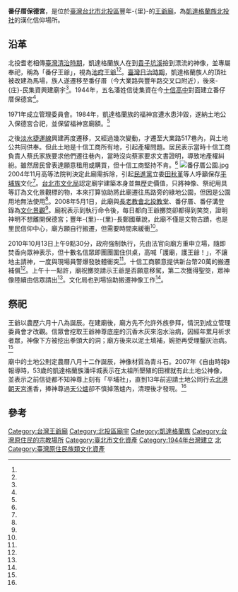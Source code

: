 {{coord|25.133035|121.493366|display=title}}
{{東亞廟宇
| name = 番仔厝保德宮
| img =File:番仔厝保德宮臨時屋.jpg
| img_capt = 番仔厝保德宮臨時屋
| image_width = 250px
| location = {{ROC-TWN}}[[台北市|台北市]][[北投區|北投區]]豐年-{里}-大業路517巷
| god =番仔王爺（被視為池府王爺）
| type = 
| struct = 
| open_year ={{TWN-JPN}}[[昭和|昭和]]十九年（1944年）
| cere_date =農曆六月十八
| cultural_collection= 
|}}
'''番仔厝保德宮'''，是位於[[臺灣|臺灣]][[台北市|台北市]][[北投區|北投區]]豐年-{里}-的[[王爺廟|王爺廟]]，為[[凱達格蘭族|凱達格蘭族]][[北投社|北投社]]的漢化信仰場所。

==沿革==
北投耆老相傳[[臺灣清治時期|臺灣清治時期]]，凱達格蘭族人在到[[貴子坑溪_(臺北市)|貴子坑溪]]撿到漂流的神像，並專屬奉祀，稱為「番仔王爺」，視為[[池府王爺|池府王爺]]<ref name="陳璟民"/><ref name="呂苡榕"/>。[[臺灣日治時期|臺灣日治時期]]，凱達格蘭族人的頂社被改建為馬場，族人遂遷移至番仔厝（今大業路與豐年路交叉口附近），後來-{庄}-民集資興建廟宇<ref name="呂苡榕"/>。1944年，五名潘姓信徒集資在今[[十信高中|十信高中]]對面建立番仔厝保德宮<ref name="陳璟民"/>。

1971年成立管理委員會。1984年，凱達格蘭族的福神宮遭水患沖毀，遂納土地公入保德宮合祀，並保留福神宮廟額。<ref name="陳璟民"/>

之後[[淡水線_(台北捷運)|淡水捷運線]]興建再度遷移，又經過幾次變動，才遷至大業路517巷內，與土地公共同供奉。但此土地是十信工商所有地，引起產權問題。居民表示當時十信工商負責人蔡氏家族要求他們遷往巷內，當時沒向蔡家要求文書證明，導致地產權糾紛。雖然居民曾表達願意租用或購買，但十信工商堅持不肯。<ref name="呂苡榕"/>
[[File:番仔厝公園.jpg|thumb]]
2004年11月高等法院判決定此廟需拆除，引起[[民進黨|民進黨]]立委[[田秋堇|田秋堇]]等人呼籲保存[[平埔族|平埔族]]文化<ref name="林政忠"/>。[[台北市文化局|台北市文化局]]認定廟宇建築本身並無歷史價值，只將神像、祭祀用具等訂為文化景觀標的物，本來打算協助將此廟遷往馬路旁的綠地公園，但因是公園用地無法使用<ref name="呂苡榕"/>。2008年5月1日，此廟與[[長老教會北投教堂|長老教會北投教堂]]、番仔厝、番仔溝登錄為[[臺北市文化資產|文化景觀]]<ref name="林政忠"/>。廟祝表示到執行命令後，每日都向王爺擲筊卻都得到笑筊，證明神明不想離開保德宮；豐年-{里}--{里}-長鄭國華說，此廟不僅是文物古蹟，也是里民信仰中心，廟方願自行搬遷，但需要時間來緩衝<ref name="蕭博文"/>。

2010年10月13日上午9點30分，政府強制執行，先由法官向廟方重申立場，隨即焚香向眾神表示，但十數名信眾即團團圍住供桌，高喊「護廟，護王爺！」，不讓地主請神，一度與現場員警爆發肢體衝突<ref name="蕭博文"/>。十信工商願意提供新台幣20萬的搬遷補償<ref name="呂苡榕"/>。上午十一點許，廟祝擲筊請示王爺是否願意移駕，第二次獲得聖筊，眾神像陸續由信眾請出<ref name="蕭博文"/>。文化局也到場協助搬遷神像工作<ref name="呂苡榕"/>。

{{Multiple image
|align=right
|direction = vertical 
|width = 220
|image1 =番仔厝保德宮神像.jpg
|caption1 =神像
|image2 =番仔厝保德宮指路牌.jpg
|caption2 =指路牌指向大業路517巷。
}}

==祭祀==
王爺以農歷六月十八為誕辰。在建廟後，廟方先不允許外族參拜，情況到成立管理委員會才改觀。信眾會挖取王爺神尊底座的沉香木灰來泡水治病，因經年累月祈求者眾，神像下方被挖出拳頭大的洞；廟方後來以泥土填補，婉拒再受理鑿灰治病。<ref name="陳璟民"/>

廟中的土地公則定農曆八月十二作誕辰，神像材質為青斗石。2007年《自由時報》報導時，53歲的凱達格蘭族潘坪城表示在太祖所墾殖的田裡就有此土地公神像，並表示之前信徒都不知神尊上刻有「平埔社」，直到13年前迎請土地公同行去[[北港朝天宮|北港朝天宮]]進香，捧神尊過[[天公爐|天公爐]]卻不慎掉落爐內，清理後才發現。<ref name="陳璟民"/>

== 參考 ==
{{Reflist|35em|refs =

<ref name="陳璟民">{{Cite news|url=http://news.ltn.com.tw/news/local/paper/143265|title=〈台北都會〉真奇「廟」 番仔厝拜「王爺」 見證漢原文化融合|author=陳璟民|language=zh-tw|publisher=《自由時報》|date=2007-07-24|accessdate=2017-04-07|archive-date=2019-11-30|archive-url=https://web.archive.org/web/20191130220938/https://news.ltn.com.tw/news/local/paper/143265|dead-url=no}}</ref>

<ref name="蕭博文">{{Cite news|url=https://tw.news.yahoo.com/%E6%B3%95%E5%AE%98%E7%84%9A%E9%A6%99%E6%B1%82%E7%AD%8A-%E7%9C%BE%E7%A5%9E%E9%BB%9E%E9%A0%AD%E6%8B%86%E5%BB%9F.html|title=法官焚香求筊 眾神點頭拆廟|author=蕭博文|language=zh-tw|publisher=《中國時報》|date=2010-10-14|accessdate=2017-09-14|archive-date=2020-08-12|archive-url=https://web.archive.org/web/20200812161901/https://tw.news.yahoo.com/%E6%B3%95%E5%AE%98%E7%84%9A%E9%A6%99%E6%B1%82%E7%AD%8A-%E7%9C%BE%E7%A5%9E%E9%BB%9E%E9%A0%AD%E6%8B%86%E5%BB%9F.html|dead-url=no}}</ref>

<ref name="呂苡榕">{{Cite news|url=http://www.lihpao.com/?action-viewnews-itemid-100763|title=爭不過司法 平埔遺址搬家|author=呂苡榕|language=zh-tw|publisher=《台灣立報》|date=2010-10-13|accessdate=}}</ref>

<ref name="林政忠">{{Cite news|url=|title=北投番仔王爺神像 立委籲保留|author=林政忠|language=zh-tw|publisher=《聯合報》|date=2010-08-24|accessdate=}}</ref>
}}
{{Clear}}
{{portal bar|台北|宗教|border=no}}
{{commonscat|Fanzaicuo Baode Temple}}
{{臺北市文化資產}}
[[Category:台灣王爺廟|Category:台灣王爺廟]]
[[Category:北投區廟宇|Category:北投區廟宇]]
[[Category:凱達格蘭族|Category:凱達格蘭族]]
[[Category:台灣原住民的宗教場所|Category:台灣原住民的宗教場所]]
[[Category:臺北市文化資產|Category:臺北市文化資產]]
[[Category:1944年台灣建立|Category:1944年台灣建立]]
[[Category:台灣文化景觀|北]]
[[Category:臺灣原住民族類文化資產|Category:臺灣原住民族類文化資產]]